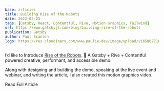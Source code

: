 ```yaml
---
base: articles
title: Building Rise of the Robots
date: 2022-05-23
tags: [Gatsby, React, Contentful, Rive, Motion Graphics, Tailwind]
url: https://www.gatsbyjs.com/blog/building-rise-of-the-robots
publication: Gatsby
author: Paul Scanlon
logo: https://res.cloudinary.com/www-paulie-dev/image/upload/v1658077182/paulie.dev/Logos/gatsby-logo_dgbkjm.png
---
```


I’d like to Introduce [Rise of the Robots](https://www.gatsbyjs.com/demos/rise-of-the-robots/). 🤖 A Gatsby + Rive +
Contentful powered creative, performant, and accessible demo.

Along with designing and building the demo, speaking at the live event and webinar, and writing the article, I also
created this motion graphics video.

<CtaExternal href='https://www.gatsbyjs.com/blog/building-rise-of-the-robots'>Read Full Article</CtaExternal>

<Tweet id='https://twitter.com/GatsbyJS/status/1528845411653685249' />
